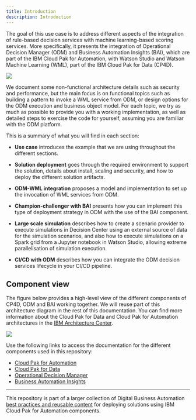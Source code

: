 ```yaml
---
title: Introduction
description: Introduction
---
```


The goal of this use case is to address different aspects of the integration of rule-based decision services with machine learning-based scoring services. More specifically, it presents the integration of Operational Decision Manager (ODM) and Business Automation Insights (BAI), which are part of the IBM Cloud Pak for Automation, with Watson Studio and Watson Machine Learning (WML), part of the IBM Cloud Pak for Data (CP4D).

![](../images/pak-components.png)

We document some non-functional architecture details such as security and performance, but the main focus is on functional topics such as building a pattern to invoke a WML service from ODM, or design options for the ODM execution and business object model. For each topic, we try as much as possible to provide you with a working implementation, as well as detailed steps to exercise the code for yourself, assuming you are familiar with the ODM platform.

This is a summary of what you will find in each section:

- **Use case** introduces the example that we are using throughout the different sections.

- **Solution deployment** goes through the required environment to support the solution, details about install, scaling and security, and how to deploy the different solution artifacts.

- **ODM-WML integration** proposes a model and implementation to set up the invocation of WML services from ODM.

- **Champion-challenger with BAI** presents how you can implement this type of deployment strategy in ODM with the use of the BAI component.

- **Large scale simulation** describes how to create a scenario provider to execute simulations in Decision Center using an external source of data for the simulation scenarios, and also how to execute simulations on a Spark grid from a Jupyter notebook in Watson Studio, allowing extreme parallelisation of simulation execution.

- **CI/CD with ODM** describes how you can integrate the ODM decision services lifecycle in your CI/CD pipeline.

## Component view

The figure below provides a high-level view of the different components of CP4D, ODM and BAI working together. We will reuse part of this architecture diagram in the rest of this documentation. You can find more information about the Cloud Pak for Data and Cloud Pak for Automation architectures in the [IBM Architecture Center](https://www.ibm.com/cloud/architecture/).

![](../images/odm-and-cp4d.png)

Use the following links to access the documentation for the different components used in this repository:
- [Cloud Pak for Automation](https://www.ibm.com/support/knowledgecenter/SSYHZ8_20.0.x/welcome/kc_welcome_dba_distrib.html)
- [Cloud Pak for Data](https://www.ibm.com/support/knowledgecenter/en/SSQNUZ_3.0.1/cpd/overview/welcome.html)
- [Operational Decision Manager](https://www.ibm.com/support/knowledgecenter/SSYHZ8_20.0.x/com.ibm.dba.offerings/topics/con_odm_prod.html)
- [Business Automation Insights](https://www.ibm.com/support/knowledgecenter/SSYHZ8_20.0.x/com.ibm.dba.bai/topics/con_bai_overview_top.html)

---

This repository is part of a larger collection of Digital Business Automation [best practices and reusable content](https://ibm-cloud-architecture.github.io/refarch-dba/introduction/overview/) for deploying solutions using IBM Cloud Pak for Automation components.
